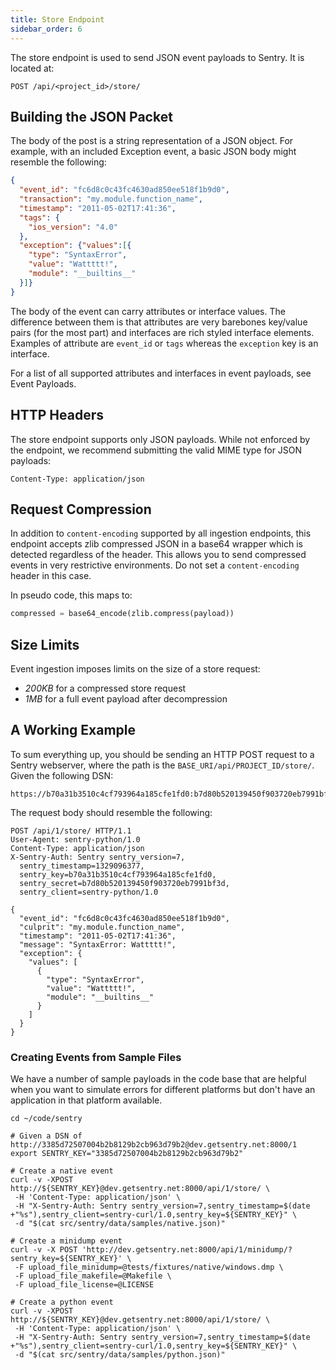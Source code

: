 ```yaml
---
title: Store Endpoint
sidebar_order: 6
---
```


The store endpoint is used to send JSON event payloads to Sentry. It is located
at:

```
POST /api/<project_id>/store/
```

## Building the JSON Packet

The body of the post is a string representation of a JSON object. For example,
with an included Exception event, a basic JSON body might resemble the
following:

```json
{
  "event_id": "fc6d8c0c43fc4630ad850ee518f1b9d0",
  "transaction": "my.module.function_name",
  "timestamp": "2011-05-02T17:41:36",
  "tags": {
    "ios_version": "4.0"
  },
  "exception": {"values":[{
    "type": "SyntaxError",
    "value": "Wattttt!",
    "module": "__builtins__"
  }]}
}
```

The body of the event can carry attributes or interface values. The difference
between them is that attributes are very barebones key/value pairs (for the
most part) and interfaces are rich styled interface elements. Examples of
attribute are `event_id` or `tags` whereas the `exception` key is an interface.

For a list of all supported attributes and interfaces in event payloads, see <Link to="/sdk/event-payloads/">Event Payloads</Link>.

## HTTP Headers

The store endpoint supports only JSON payloads. While not enforced by the
endpoint, we recommend submitting the valid MIME type for JSON payloads:

```
Content-Type: application/json
```

## Request Compression

In addition to <Link to="/sdk/overview">`content-encoding` supported by all
ingestion endpoints</Link>, this endpoint accepts zlib compressed JSON in a
base64 wrapper which is detected regardless of the header. This allows you to
send compressed events in very restrictive environments. Do not set a
`content-encoding` header in this case.

In pseudo code, this maps to:

```py
compressed = base64_encode(zlib.compress(payload))
```

## Size Limits

Event ingestion imposes limits on the size of a store request:

- *200KB* for a compressed store request
- *1MB* for a full event payload after decompression

## A Working Example

To sum everything up, you should be sending an HTTP POST request to a Sentry
webserver, where the path is the `BASE_URI/api/PROJECT_ID/store/`. Given the
following DSN:

```
https://b70a31b3510c4cf793964a185cfe1fd0:b7d80b520139450f903720eb7991bf3d@sentry.example.com/1
```

The request body should resemble the following:

```http
POST /api/1/store/ HTTP/1.1
User-Agent: sentry-python/1.0
Content-Type: application/json
X-Sentry-Auth: Sentry sentry_version=7,
  sentry_timestamp=1329096377,
  sentry_key=b70a31b3510c4cf793964a185cfe1fd0,
  sentry_secret=b7d80b520139450f903720eb7991bf3d,
  sentry_client=sentry-python/1.0

{
  "event_id": "fc6d8c0c43fc4630ad850ee518f1b9d0",
  "culprit": "my.module.function_name",
  "timestamp": "2011-05-02T17:41:36",
  "message": "SyntaxError: Wattttt!",
  "exception": {
    "values": [
      {
        "type": "SyntaxError",
        "value": "Wattttt!",
        "module": "__builtins__"
      }
    ]
  }
}
```

### Creating Events from Sample Files

We have a number of sample payloads in the code base that are helpful when you want to
simulate errors for different platforms but don't have an application in that platform available.

```shell
cd ~/code/sentry

# Given a DSN of http://3385d72507004b2b8129b2cb963d79b2@dev.getsentry.net:8000/1
export SENTRY_KEY="3385d72507004b2b8129b2cb963d79b2"

# Create a native event
curl -v -XPOST http://${SENTRY_KEY}@dev.getsentry.net:8000/api/1/store/ \
 -H 'Content-Type: application/json' \
 -H "X-Sentry-Auth: Sentry sentry_version=7,sentry_timestamp=$(date +"%s"),sentry_client=sentry-curl/1.0,sentry_key=${SENTRY_KEY}" \
 -d "$(cat src/sentry/data/samples/native.json)"

# Create a minidump event
curl -v -X POST 'http://dev.getsentry.net:8000/api/1/minidump/?sentry_key=${SENTRY_KEY}' \
 -F upload_file_minidump=@tests/fixtures/native/windows.dmp \
 -F upload_file_makefile=@Makefile \
 -F upload_file_license=@LICENSE

# Create a python event
curl -v -XPOST http://${SENTRY_KEY}@dev.getsentry.net:8000/api/1/store/ \
 -H 'Content-Type: application/json' \
 -H "X-Sentry-Auth: Sentry sentry_version=7,sentry_timestamp=$(date +"%s"),sentry_client=sentry-curl/1.0,sentry_key=${SENTRY_KEY}" \
 -d "$(cat src/sentry/data/samples/python.json)"
```
